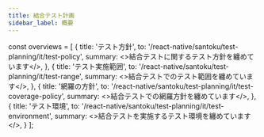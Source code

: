 ```yaml
---
title: 結合テスト計画
sidebar_label: 概要
---
```


<!-- textlint-disable ja-technical-writing/sentence-length,ja-technical-writing/max-comma,ja-spacing/ja-no-space-around-parentheses,jtf-style/3.3.かっこ類と隣接する文字の間のスペースの有無,ja-technical-writing/ja-no-mixed-period,ja-technical-writing/no-unmatched-pair -->

const overviews = [
  {
    title: 'テスト方針',
    to: '/react-native/santoku/test-planning/it/test-policy',
    summary: <>結合テストに関するテスト方針を纏めています</>,
  },
  {
    title: 'テスト実施範囲',
    to: '/react-native/santoku/test-planning/it/test-range',
    summary: <>結合テストでのテスト範囲を纏めています</>,
  },
  {
    title: '網羅の方針',
    to: '/react-native/santoku/test-planning/it/test-coverage-policy',
    summary: <>結合テストでの網羅方針を纏めています</>,
  },
  {
    title: 'テスト環境',
    to: '/react-native/santoku/test-planning/it/test-environment',
    summary: <>結合テストを実施するテスト環境を纏めています</>,
  }
];

<PageList overviews={overviews} colSize={12} />

<!-- textlint-enable ja-technical-writing/sentence-length,ja-technical-writing/max-comma,ja-spacing/ja-no-space-around-parentheses,jtf-style/3.3.かっこ類と隣接する文字の間のスペースの有無,ja-technical-writing/ja-no-mixed-period,ja-technical-writing/no-unmatched-pair -->
